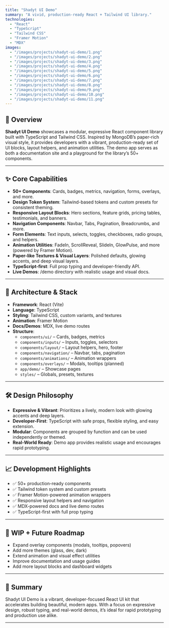 ```yaml
---
title: "Shadyt UI Demo"
summary: "A vivid, production-ready React + Tailwind UI library."
technologies:
  - "React"
  - "TypeScript"
  - "Tailwind CSS"
  - "Framer Motion"
  - "MDX"
images:
  - "/images/projects/shadyt-ui-demo/1.png"
  - "/images/projects/shadyt-ui-demo/2.png"
  - "/images/projects/shadyt-ui-demo/3.png"
  - "/images/projects/shadyt-ui-demo/4.png"
  - "/images/projects/shadyt-ui-demo/5.png"
  - "/images/projects/shadyt-ui-demo/6.png"
  - "/images/projects/shadyt-ui-demo/7.png"
  - "/images/projects/shadyt-ui-demo/8.png"
  - "/images/projects/shadyt-ui-demo/9.png"
  - "/images/projects/shadyt-ui-demo/10.png"
  - "/images/projects/shadyt-ui-demo/11.png"
---
```


<ProjectHero
  title="Shadyt UI Demo"
  subtitle="A vivid, production-ready React + Tailwind UI library."
/>

## 🧠 Overview

**Shadyt UI Demo** showcases a modular, expressive React component library built with TypeScript and Tailwind CSS. Inspired by MongoDB’s paper-rich visual style, it provides developers with a vibrant, production-ready set of UI blocks, layout helpers, and animation utilities. The demo app serves as both a documentation site and a playground for the library’s 50+ components.

---

## ✨ Core Capabilities

- **50+ Components**: Cards, badges, metrics, navigation, forms, overlays, and more.
- **Design Token System**: Tailwind-based tokens and custom presets for consistent theming.
- **Responsive Layout Blocks**: Hero sections, feature grids, pricing tables, testimonials, and banners.
- **Navigation Components**: Navbar, Tabs, Pagination, Breadcrumbs, and more.
- **Form Elements**: Text inputs, selects, toggles, checkboxes, radio groups, and helpers.
- **Animation Utilities**: FadeIn, ScrollReveal, SlideIn, GlowPulse, and more (powered by Framer Motion).
- **Paper-like Textures & Visual Layers**: Polished defaults, glowing accents, and deep visual layers.
- **TypeScript-first**: Full prop typing and developer-friendly API.
- **Live Demos**: /demo directory with realistic usage and visual docs.

---

## 🧱 Architecture & Stack

- **Framework**: React (Vite)
- **Language**: TypeScript
- **Styling**: Tailwind CSS, custom variants, and textures
- **Animation**: Framer Motion
- **Docs/Demos**: MDX, live demo routes
- **Structure**:
  - `components/ui/` – Cards, badges, metrics
  - `components/inputs/` – Inputs, toggles, selectors
  - `components/layout/` – Layout helpers, hero, footer
  - `components/navigation/` – Navbar, tabs, pagination
  - `components/animations/` – Animation wrappers
  - `components/overlays/` – Modals, tooltips (planned)
  - `app/demo/` – Showcase pages
  - `styles/` – Globals, presets, textures

---

## 🛠️ Design Philosophy

- **Expressive & Vibrant**: Prioritizes a lively, modern look with glowing accents and deep layers.
- **Developer-First**: TypeScript with safe props, flexible styling, and easy extension.
- **Modular**: Components are grouped by function and can be used independently or themed.
- **Real-World Ready**: Demo app provides realistic usage and encourages rapid prototyping.

---

## 📈 Development Highlights

- ✅ 50+ production-ready components
- ✅ Tailwind token system and custom presets
- ✅ Framer Motion-powered animation wrappers
- ✅ Responsive layout helpers and navigation
- ✅ MDX-powered docs and live demo routes
- ✅ TypeScript-first with full prop typing

---

## 🚧 WIP + Future Roadmap

- Expand overlay components (modals, tooltips, popovers)
- Add more themes (glass, dev, dark)
- Extend animation and visual effect utilities
- Improve documentation and usage guides
- Add more layout blocks and dashboard widgets

---

## 🔗 Summary

Shadyt UI Demo is a vibrant, developer-focused React UI kit that accelerates building beautiful, modern apps. With a focus on expressive design, robust typing, and real-world demos, it’s ideal for rapid prototyping and production use alike.

---

<ComponentShowcase title="Related Projects">
  <ProjectCard title="Portfolio Next.js" slug="portfolio-nextjs" />
  <ProjectCard title="Tree Me" slug="tree-me" />
</ComponentShowcase>

